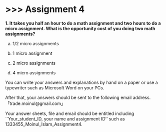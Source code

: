 # \>\>\> Assignment 4 {.unnumbered}

**1. It takes you half an hour to do a math assignment and two hours to do a micro assignment. What is the opportunity cost of you doing two math assignments?**

<!-- -->

a.  1/2 micro assignments

b.  1 micro assignment

c.  2 micro assignments

d.  4 micro assignments

You can write your answers and explanations by hand on a paper or use a typewriter such as Microsoft Word on your PCs.

After that, your answers should be sent to the following email address.「trade.moinul\@gmail.com」

Your answer sheets, file and email should be entitled including \`\`Your_student_ID, your name and assignment ID'' such as 1333455_Moinul_Islam_Assignment4.
